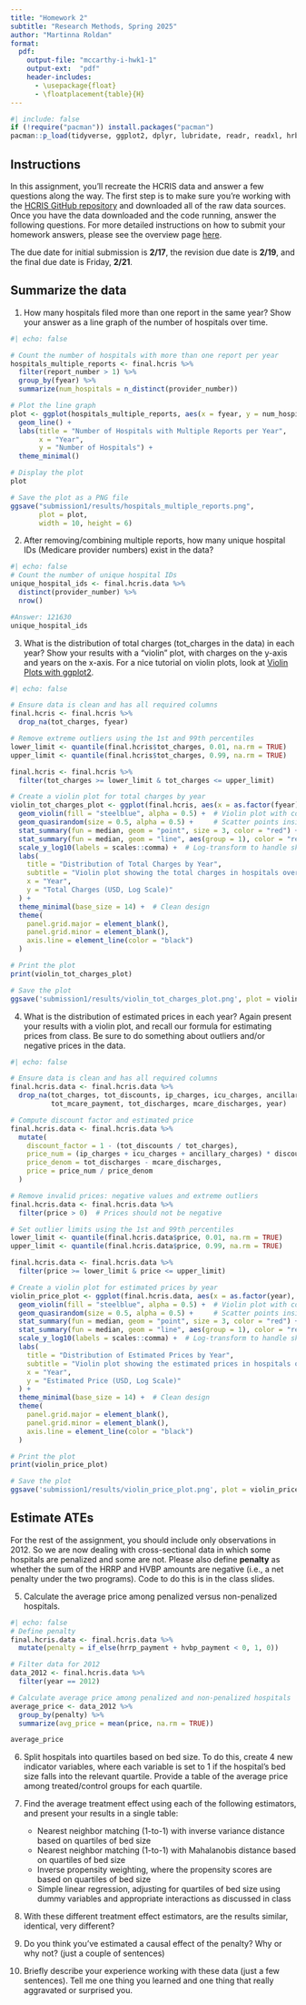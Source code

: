 ```yaml
---
title: "Homework 2"
subtitle: "Research Methods, Spring 2025"
author: "Martinna Roldan"
format:
  pdf:
    output-file: "mccarthy-i-hwk1-1"
    output-ext:  "pdf"
    header-includes:
      - \usepackage{float}
      - \floatplacement{table}{H}
---
```

```r
#| include: false
if (!require("pacman")) install.packages("pacman")
pacman::p_load(tidyverse, ggplot2, dplyr, lubridate, readr, readxl, hrbrthemes, scales, ggrepel, kableExtra)
```


## Instructions
In this assignment, you'll recreate the HCRIS data and answer a few questions along the way. The first step is to make sure you're working with the [HCRIS GitHub repository](https://github.com/imccart/hcris-class) and downloaded all of the raw data sources. Once you have the data downloaded and the code running, answer the following questions. For more detailed instructions on how to submit your homework answers, please see the overview page [here](/assignments/). 

The due date for initial submission is **2/17**, the revision due date is **2/19**, and the final due date is Friday, **2/21**.

## Summarize the data

1. How many hospitals filed more than one report in the same year? Show your answer as a line graph of the number of hospitals over time.

```r
#| echo: false

# Count the number of hospitals with more than one report per year
hospitals_multiple_reports <- final.hcris %>%
  filter(report_number > 1) %>%
  group_by(fyear) %>%
  summarize(num_hospitals = n_distinct(provider_number))

# Plot the line graph
plot <- ggplot(hospitals_multiple_reports, aes(x = fyear, y = num_hospitals)) +
  geom_line() +
  labs(title = "Number of Hospitals with Multiple Reports per Year",
       x = "Year",
       y = "Number of Hospitals") +
  theme_minimal()

# Display the plot
plot

# Save the plot as a PNG file
ggsave("submission1/results/hospitals_multiple_reports.png", 
       plot = plot, 
       width = 10, height = 6)
```

2. After removing/combining multiple reports, how many unique hospital IDs (Medicare provider numbers) exist in the data?
```r
#| echo: false
# Count the number of unique hospital IDs
unique_hospital_ids <- final.hcris.data %>%
  distinct(provider_number) %>%
  nrow()

#Answer: 121630
unique_hospital_ids
```

3. What is the distribution of total charges (tot_charges in the data) in each year? Show your results with a "violin" plot, with charges on the y-axis and years on the x-axis. For a nice tutorial on violin plots, look at [Violin Plots with ggplot2](https://ggplot2tutor.com/powerlifting/squats/).
```r
#| echo: false

# Ensure data is clean and has all required columns
final.hcris <- final.hcris %>%
  drop_na(tot_charges, fyear)

# Remove extreme outliers using the 1st and 99th percentiles
lower_limit <- quantile(final.hcris$tot_charges, 0.01, na.rm = TRUE)
upper_limit <- quantile(final.hcris$tot_charges, 0.99, na.rm = TRUE)

final.hcris <- final.hcris %>%
  filter(tot_charges >= lower_limit & tot_charges <= upper_limit)

# Create a violin plot for total charges by year
violin_tot_charges_plot <- ggplot(final.hcris, aes(x = as.factor(fyear), y = tot_charges)) +
  geom_violin(fill = "steelblue", alpha = 0.5) +  # Violin plot with color
  geom_quasirandom(size = 0.5, alpha = 0.5) +     # Scatter points inside violins
  stat_summary(fun = median, geom = "point", size = 3, color = "red") + # Median point
  stat_summary(fun = median, geom = "line", aes(group = 1), color = "red", size = 1) + # Median trend line
  scale_y_log10(labels = scales::comma) +  # Log-transform to handle skewed data
  labs(
    title = "Distribution of Total Charges by Year",
    subtitle = "Violin plot showing the total charges in hospitals over time",
    x = "Year",
    y = "Total Charges (USD, Log Scale)"
  ) +
  theme_minimal(base_size = 14) +  # Clean design
  theme(
    panel.grid.major = element_blank(), 
    panel.grid.minor = element_blank(), 
    axis.line = element_line(color = "black")
  )

# Print the plot
print(violin_tot_charges_plot)

# Save the plot
ggsave('submission1/results/violin_tot_charges_plot.png', plot = violin_tot_charges_plot, width = 10, height = 6)
```

4. What is the distribution of estimated prices in each year? Again present your results with a violin plot, and recall our formula for estimating prices from class. Be sure to do something about outliers and/or negative prices in the data.
```r
#| echo: false

# Ensure data is clean and has all required columns
final.hcris.data <- final.hcris.data %>%
  drop_na(tot_charges, tot_discounts, ip_charges, icu_charges, ancillary_charges, 
          tot_mcare_payment, tot_discharges, mcare_discharges, year)

# Compute discount factor and estimated price
final.hcris.data <- final.hcris.data %>%
  mutate(
    discount_factor = 1 - (tot_discounts / tot_charges),
    price_num = (ip_charges + icu_charges + ancillary_charges) * discount_factor - tot_mcare_payment,
    price_denom = tot_discharges - mcare_discharges,
    price = price_num / price_denom
  )

# Remove invalid prices: negative values and extreme outliers
final.hcris.data <- final.hcris.data %>%
  filter(price > 0)  # Prices should not be negative

# Set outlier limits using the 1st and 99th percentiles
lower_limit <- quantile(final.hcris.data$price, 0.01, na.rm = TRUE)
upper_limit <- quantile(final.hcris.data$price, 0.99, na.rm = TRUE)

final.hcris.data <- final.hcris.data %>%
  filter(price >= lower_limit & price <= upper_limit)

# Create a violin plot for estimated prices by year
violin_price_plot <- ggplot(final.hcris.data, aes(x = as.factor(year), y = price)) +
  geom_violin(fill = "steelblue", alpha = 0.5) +  # Violin plot with color
  geom_quasirandom(size = 0.5, alpha = 0.5) +     # Scatter points inside violins
  stat_summary(fun = median, geom = "point", size = 3, color = "red") + # Median point
  stat_summary(fun = median, geom = "line", aes(group = 1), color = "red", size = 1) + # Median trend line
  scale_y_log10(labels = scales::comma) +  # Log-transform to handle skewed data
  labs(
    title = "Distribution of Estimated Prices by Year",
    subtitle = "Violin plot showing the estimated prices in hospitals over time",
    x = "Year",
    y = "Estimated Price (USD, Log Scale)"
  ) +
  theme_minimal(base_size = 14) +  # Clean design
  theme(
    panel.grid.major = element_blank(), 
    panel.grid.minor = element_blank(), 
    axis.line = element_line(color = "black")
  )

# Print the plot
print(violin_price_plot)

# Save the plot
ggsave('submission1/results/violin_price_plot.png', plot = violin_price_plot, width = 10, height = 6)
```


## Estimate ATEs
For the rest of the assignment, you should include only observations in 2012. So we are now dealing with cross-sectional data in which some hospitals are penalized and some are not. Please also define **penalty** as whether the sum of the HRRP and HVBP amounts are negative (i.e., a net penalty under the two programs). Code to do this is in the class slides.

5. Calculate the average price among penalized versus non-penalized hospitals.
```r
#| echo: false
# Define penalty
final.hcris.data <- final.hcris.data %>%
  mutate(penalty = if_else(hrrp_payment + hvbp_payment < 0, 1, 0))

# Filter data for 2012
data_2012 <- final.hcris.data %>%
  filter(year == 2012)

# Calculate average price among penalized and non-penalized hospitals
average_price <- data_2012 %>%
  group_by(penalty) %>%
  summarize(avg_price = mean(price, na.rm = TRUE))

average_price
```

6. Split hospitals into quartiles based on bed size. To do this, create 4 new indicator variables, where each variable is set to 1 if the hospital's bed size falls into the relevant quartile. Provide a table of the average price among treated/control groups for each quartile.

7. Find the average treatment effect using each of the following estimators, and present your results in a single table: 
    - Nearest neighbor matching (1-to-1) with inverse variance distance based on quartiles of bed size
    - Nearest neighbor matching (1-to-1) with Mahalanobis distance based on quartiles of bed size
    - Inverse propensity weighting, where the propensity scores are based on quartiles of bed size
    - Simple linear regression, adjusting for quartiles of bed size using dummy variables and appropriate interactions as discussed in class

8. With these different treatment effect estimators, are the results similar, identical, very different? 

9. Do you think you've estimated a causal effect of the penalty? Why or why not? (just a couple of sentences)

10. Briefly describe your experience working with these data (just a few sentences). Tell me one thing you learned and one thing that really aggravated or surprised you.